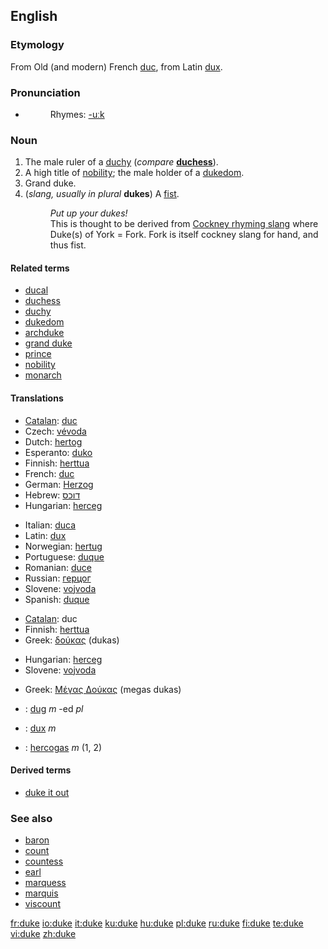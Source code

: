 {{see|Duke}}
==English==

===Etymology===
From Old (and modern) French [[duc]], from Latin [[dux]].

===Pronunciation===
{{IPA|/dju:k/ (''Commonwealth''), /du:k/ (''US'')}}
* {{audio|en-us-duke.ogg|Audio (US)}}
*: Rhymes: [[Rhymes:English:-uːk|-uːk]]

===Noun===
{{en-noun}}

# The male ruler of a [[duchy]] (''compare'' '''[[duchess]]''').
# A high title of [[nobility]]; the male holder of a [[dukedom]].
# Grand duke.
# (''slang, usually in plural'' '''dukes''') A [[fist]].
#: ''Put up your dukes!''
#: This is thought to be derived from [[Wikipedia:Cockney rhyming slang|Cockney rhyming slang]] where Duke(s) of York = Fork. Fork is itself cockney slang for hand, and thus fist.
{{wikipedia}}

====Related terms====
* [[ducal]]
* [[duchess]]
* [[duchy]]
* [[dukedom]]
* [[archduke]]
* [[grand duke]]
* [[prince]]
* [[nobility]]
* [[monarch]]

====Translations====
{{trans-top|male ruler of a duchy}}
* [[Catalan]]: [[duc]] {{m}}
* Czech: [[vévoda]] {{m}}
* Dutch: [[hertog]] {{m}}
* Esperanto: [[duko]]
* Finnish: [[herttua]]
* French: [[duc]] {{m}}
* German: [[Herzog]] {{m}}
* Hebrew: [[דוכס]]
* Hungarian: [[herceg]]
{{trans-mid}}
* Italian: [[duca]] {{m}}
* Latin: [[dux]] {{m}}
* Norwegian: [[hertug]]
* Portuguese: [[duque]] {{m}}
* Romanian: [[duce]] {{m}}
* Russian: [[герцог]] {{m}}
* Slovene: [[vojvoda]] {{m}}
* Spanish: [[duque]] {{m}}
{{trans-bottom}}

{{trans-top|male holder of a dukedom}}
* [[Catalan]]: duc
* Finnish: [[herttua]]
* Greek: [[δούκας]] (dukas)
{{trans-mid}}
* Hungarian: [[herceg]]
* Slovene: [[vojvoda]] {{m}}
{{trans-bottom}}

{{trans-top|Grand duke}}
* Greek: [[Μέγας Δούκας]] (megas dukas) {{m}}
{{trans-mid}}
{{trans-bottom}}

{{trans-top|slang: fist}}
{{trans-mid}}
{{trans-bottom}}

<!--Remove this section once all of the translations below have been moved into the tables above.-->
{{checktrans-top}}
* {{ttbc|Breton}}: [[dug]] ''m'' -ed ''pl''
* {{ttbc|Latin}}: [[dux]] ''m''
* {{ttbc|Lithuanian}}: [[hercogas]] ''m'' (1, 2)
{{trans-bottom}}

====Derived terms====
* [[duke it out]]

===See also===
* [[baron]]
* [[count]]
* [[countess]]
* [[earl]]
* [[marquess]]
* [[marquis]]
* [[viscount]]

[[fr:duke]]
[[io:duke]]
[[it:duke]]
[[ku:duke]]
[[hu:duke]]
[[pl:duke]]
[[ru:duke]]
[[fi:duke]]
[[te:duke]]
[[vi:duke]]
[[zh:duke]]